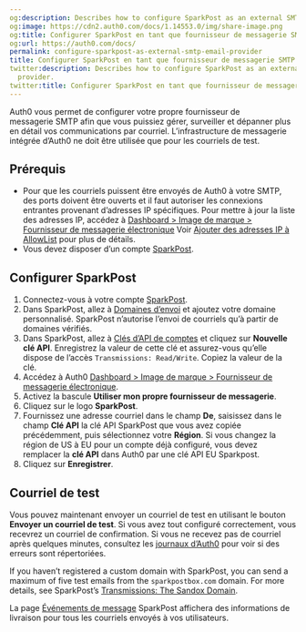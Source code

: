 ```yaml
---
og:description: Describes how to configure SparkPost as an external SMTP email provider.
og:image: https://cdn2.auth0.com/docs/1.14553.0/img/share-image.png
og:title: Configurer SparkPost en tant que fournisseur de messagerie SMTP externe
og:url: https://auth0.com/docs/
permalink: configure-sparkpost-as-external-smtp-email-provider
title: Configurer SparkPost en tant que fournisseur de messagerie SMTP externe
twitter:description: Describes how to configure SparkPost as an external SMTP email
  provider.
twitter:title: Configurer SparkPost en tant que fournisseur de messagerie SMTP externe
---
```


Auth0 vous permet de configurer votre propre fournisseur de messagerie SMTP afin que vous puissiez gérer, surveiller et dépanner plus en détail vos communications par courriel. L’infrastructure de messagerie intégrée d’Auth0 ne doit être utilisée que pour les courriels de test.

## Prérequis

* Pour que les courriels puissent être envoyés de Auth0 à votre SMTP, des ports doivent être ouverts et il faut autoriser les connexions entrantes provenant d’adresses IP spécifiques. Pour mettre à jour la liste des adresses IP, accédez à [Dashboard > Image de marque > Fournisseur de messagerie électronique](%24%7Bmanage_url%7D/#/branding/email_provider) Voir [Ajouter des adresses IP à AllowList](/security/data-security/allowlist) pour plus de détails.
* Vous devez disposer d’un compte [](https://www.mandrill.com/signup/)[](https://mailgun.com)[SparkPost](https://www.sparkpost.com/).

## Configurer SparkPost

1. Connectez-vous à votre compte [SparkPost](https://www.sparkpost.com/).
2. Dans SparkPost, allez à [Domaines d’envoi](https://app.sparkpost.com/account/sending-domains) et ajoutez votre domaine personnalisé. SparkPost n’autorise l’envoi de courriels qu’à partir de domaines vérifiés.
3. Dans SparkPost, allez à [Clés d’API de comptes](https://app.sparkpost.com/account/credentials) et cliquez sur **Nouvelle clé API**. Enregistrez la valeur de cette clé et assurez-vous qu’elle dispose de l’accès `Transmissions: Read/Write`. Copiez la valeur de la clé.
4. Accédez à Auth0 [Dashboard > Image de marque > Fournisseur de messagerie électronique](%24%7Bmanage_url%7D/#/branding/email_provider).
5. Activez la bascule **Utiliser mon propre fournisseur de messagerie**.
6. Cliquez sur le logo **SparkPost**.
7. Fournissez une adresse courriel dans le champ **De**, saisissez dans le champ **Clé API** la clé API SparkPost que vous avez copiée précédemment, puis sélectionnez votre **Région**. Si vous changez la région de US à EU pour un compte déjà configuré, vous devez remplacer la **clé API** dans Auth0 par une clé API EU Sparkpost.
8. Cliquez sur **Enregistrer**.

## Courriel de test

Vous pouvez maintenant envoyer un courriel de test en utilisant le bouton **Envoyer un courriel de test**. Si vous avez tout configuré correctement, vous recevrez un courriel de confirmation. Si vous ne recevez pas de courriel après quelques minutes, consultez les [journaux d’Auth0](%24%7Bmanage_url%7D/#/logs) pour voir si des erreurs sont répertoriées.

If you haven’t registered a custom domain with SparkPost, you can send a maximum of five test emails from the `sparkpostbox.com` domain. For more details, see SparkPost’s [Transmissions: The Sandox Domain](https://developers.sparkpost.com/api/transmissions.html#header-the-sandbox-domain).

La page [Événements de message](https://app.sparkpost.com/reports/message-events) SparkPost affichera des informations de livraison pour tous les courriels envoyés à vos utilisateurs.